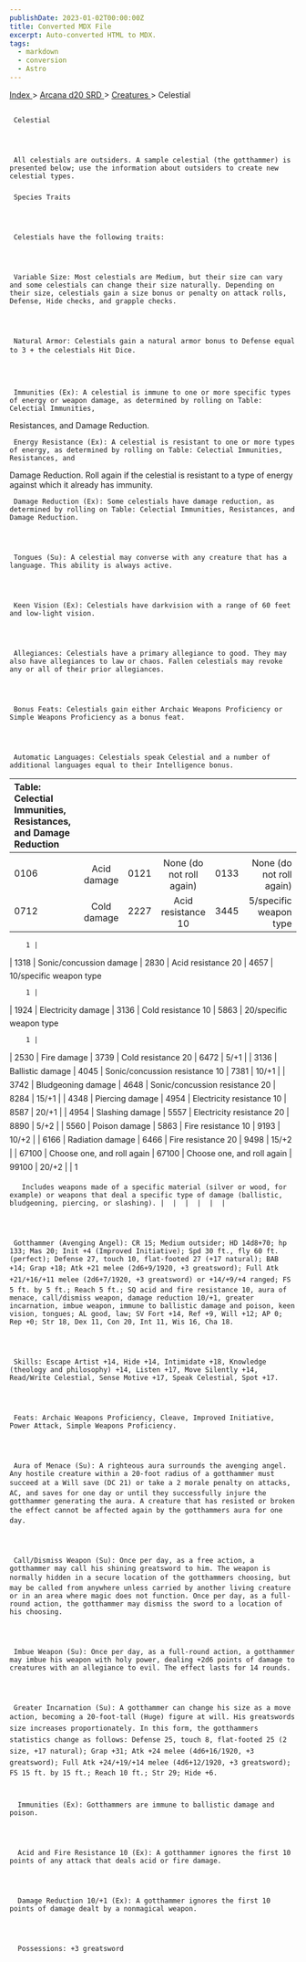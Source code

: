 ```yaml
---
publishDate: 2023-01-02T00:00:00Z
title: Converted MDX File
excerpt: Auto-converted HTML to MDX.
tags:
  - markdown
  - conversion
  - Astro
---
```


[
Index
](-index) >
[
Arcana d20 SRD
](arcana-d20-srd-index) >
[
Creatures
](arcana-d20-srd-creatures-index) > Celestial

##

     Celestial




     All celestials are outsiders. A sample celestial (the gotthammer) is presented below; use the information about outsiders to create new celestial types.

###

     Species Traits




     Celestials have the following traits:




     Variable Size: Most celestials are Medium, but their size can vary and some celestials can change their size naturally. Depending on their size, celestials gain a size bonus or penalty on attack rolls, Defense, Hide checks, and grapple checks.




     Natural Armor: Celestials gain a natural armor bonus to Defense equal to 3 + the celestials Hit Dice.




     Immunities (Ex): A celestial is immune to one or more specific types of energy or weapon damage, as determined by rolling on Table: Celectial Immunities,

Resistances, and Damage Reduction.

     Energy Resistance (Ex): A celestial is resistant to one or more types of energy, as determined by rolling on Table: Celectial Immunities, Resistances, and

Damage Reduction. Roll again if the celestial is resistant to a type of energy against which it already has immunity.

     Damage Reduction (Ex): Some celestials have damage reduction, as determined by rolling on Table: Celectial Immunities, Resistances, and Damage Reduction.




     Tongues (Su): A celestial may converse with any creature that has a language. This ability is always active.




     Keen Vision (Ex): Celestials have darkvision with a range of 60 feet and low-light vision.




     Allegiances: Celestials have a primary allegiance to good. They may also have allegiances to law or chaos. Fallen celestials may revoke any or all of their prior allegiances.




     Bonus Feats: Celestials gain either Archaic Weapons Proficiency or Simple Weapons Proficiency as a bonus feat.




     Automatic Languages: Celestials speak Celestial and a number of additional languages equal to their Intelligence bonus.

| Table: Celectial Immunities, Resistances, and Damage Reduction |             |      |                          |      |                          |
| :------------------------------------------------------------- | :---------: | :--: | :----------------------: | :--: | -----------------------: |
|                                                                |             |      |                          |      |                          |
| 0106                                                           | Acid damage | 0121 | None (do not roll again) | 0133 | None (do not roll again) |
| 0712                                                           | Cold damage | 2227 |    Acid resistance 10    | 3445 |   5/specific weapon type |

        1 |

| 1318 | Sonic/concussion damage | 2830 | Acid resistance 20 | 4657 | 10/specific weapon type

        1 |

| 1924 | Electricity damage | 3136 | Cold resistance 10 | 5863 | 20/specific weapon type

        1 |

| 2530 | Fire damage | 3739 | Cold resistance 20 | 6472 | 5/+1 |
| 3136 | Ballistic damage | 4045 | Sonic/concussion resistance 10 | 7381 | 10/+1 |
| 3742 | Bludgeoning damage | 4648 | Sonic/concussion resistance 20 | 8284 | 15/+1 |
| 4348 | Piercing damage | 4954 | Electricity resistance 10 | 8587 | 20/+1 |
| 4954 | Slashing damage | 5557 | Electricity resistance 20 | 8890 | 5/+2 |
| 5560 | Poison damage | 5863 | Fire resistance 10 | 9193 | 10/+2 |
| 6166 | Radiation damage | 6466 | Fire resistance 20 | 9498 | 15/+2 |
| 67100 | Choose one, and roll again | 67100 | Choose one, and roll again | 99100 | 20/+2 |
| 1

       Includes weapons made of a specific material (silver or wood, for example) or weapons that deal a specific type of damage (ballistic, bludgeoning, piercing, or slashing). |  |  |  |  |  |




     Gotthammer (Avenging Angel): CR 15; Medium outsider; HD 14d8+70; hp 133; Mas 20; Init +4 (Improved Initiative); Spd 30 ft., fly 60 ft. (perfect); Defense 27, touch 10, flat-footed 27 (+17 natural); BAB +14; Grap +18; Atk +21 melee (2d6+9/1920, +3 greatsword); Full Atk +21/+16/+11 melee (2d6+7/1920, +3 greatsword) or +14/+9/+4 ranged; FS 5 ft. by 5 ft.; Reach 5 ft.; SQ acid and fire resistance 10, aura of menace, call/dismiss weapon, damage reduction 10/+1, greater incarnation, imbue weapon, immune to ballistic damage and poison, keen vision, tongues; AL good, law; SV Fort +14, Ref +9, Will +12; AP 0; Rep +0; Str 18, Dex 11, Con 20, Int 11, Wis 16, Cha 18.




     Skills: Escape Artist +14, Hide +14, Intimidate +18, Knowledge (theology and philosophy) +14, Listen +17, Move Silently +14, Read/Write Celestial, Sense Motive +17, Speak Celestial, Spot +17.




     Feats: Archaic Weapons Proficiency, Cleave, Improved Initiative, Power Attack, Simple Weapons Proficiency.




     Aura of Menace (Su): A righteous aura surrounds the avenging angel. Any hostile creature within a 20-foot radius of a gotthammer must succeed at a Will save (DC 21) or take a 2 morale penalty on attacks, AC, and saves for one day or until they successfully injure the gotthammer generating the aura. A creature that has resisted or broken the effect cannot be affected again by the gotthammers aura for one day.




     Call/Dismiss Weapon (Su): Once per day, as a free action, a gotthammer may call his shining greatsword to him. The weapon is normally hidden in a secure location of the gotthammers choosing, but may be called from anywhere unless carried by another living creature or in an area where magic does not function. Once per day, as a full-round action, the gotthammer may dismiss the sword to a location of his choosing.




     Imbue Weapon (Su): Once per day, as a full-round action, a gotthammer may imbue his weapon with holy power, dealing +2d6 points of damage to creatures with an allegiance to evil. The effect lasts for 14 rounds.




     Greater Incarnation (Su): A gotthammer can change his size as a move action, becoming a 20-foot-tall (Huge) figure at will. His greatswords size increases proportionately. In this form, the gotthammers statistics change as follows: Defense 25, touch 8, flat-footed 25 (2 size, +17 natural); Grap +31; Atk +24 melee (4d6+16/1920, +3 greatsword); Full Atk +24/+19/+14 melee (4d6+12/1920, +3 greatsword); FS 15 ft. by 15 ft.; Reach 10 ft.; Str 29; Hide +6.



      Immunities (Ex): Gotthammers are immune to ballistic damage and poison.




      Acid and Fire Resistance 10 (Ex): A gotthammer ignores the first 10 points of any attack that deals acid or fire damage.




      Damage Reduction 10/+1 (Ex): A gotthammer ignores the first 10 points of damage dealt by a nonmagical weapon.




      Possessions: +3 greatsword

